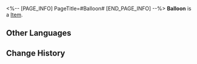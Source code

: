 <%-- [PAGE_INFO]
PageTitle=#Balloon#
[END_PAGE_INFO] --%>
{{Item Infobox
|title       = Balloon
|id          = 223358
|image       = Dreamscape Pass Sticker Balloon.png
|type        = 
|invCategory = 
|rarity      = 4
|effect      = Digital stickers that can be used to decorate the pages of the Dreamtour Handbook. They come in many different styles.
|description = 
|source1     = Unlocked by Default
}}
{{Description|1=Poke this balloon, it will go "kaboom" and you will hear children's laughter.}}
'''Balloon''' is a [[Item]].

==Other Languages==
{{Other Languages
|en   = Balloon
|zhs  = 气球
|zht  = 氣球
|ja   = 風船
|ko   = 풍선
|es   = Globo
|fr   = Ballon
|ru   = Воздушный шар
|th   = ลูกโป่ง
|vi   = Bóng Bay
|de   = Luftballon
|id   = Balon
|pt   = Balão
}}

==Change History==
{{Change History|2.0}}